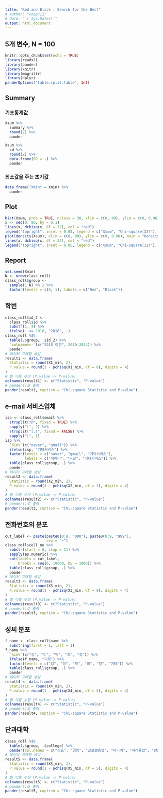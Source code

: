 ```yaml
---
title: "Red and Black : Search for the Best"
# author: "coop711"
# date: "`r Sys.Date()`"
output: html_document
---
```


## 5개 변수, N = 100

```r
knitr::opts_chunk$set(echo = TRUE)
library(readxl)
library(pander)
library(knitr)
library(magrittr)
library(dplyr)
panderOptions('table.split.table', Inf)
```


<!--
## Data

```r
class_roll <- readRDS("class_roll_250225.RDS")
str(class_roll)
```

## Helper Functions

```r
# Helper function to calculate chi-square for a given variable
calculate_chi_square <- function(data, group_var) {
  # Table of group vs variable, then run chi-square test
  table(data$group, group_var) %>%
    chisq.test(simulate.p.value = FALSE) %>%
    `[[`(1) %>%
    unname  # Return the chi-square statistic
}

# Function to handle Student ID category
calc_id_chi_square <- function(data) {
  data$id_2 <- data$id %>% substr(1, 4) %>% ifelse(as.numeric(.) <= 2018, "2018", .)
  calculate_chi_square(data, data$id_2)
}

# Function to handle Email service provider category
calc_email_chi_square <- function(data) {
  isp <- data$email %>%
    strsplit("@", fixed = TRUE) %>%
    sapply("[", 2) %>%
    strsplit("[.]", fixed = FALSE) %>%
    sapply("[", 1)
  
  # Group into naver, gmail, 기타서비스
  email_group <- isp %>% 
    `%in%`(c("naver", "gmail")) %>% 
    ifelse(isp, "기타서비스") %>% 
    factor(levels = c("naver", "gmail", "기타서비스"))
  
  calculate_chi_square(data, email_group)
}

# Function to handle phone number category
calc_phone_chi_square <- function(data) {
  cut_label <- paste(paste0(0:9, "000"), paste0(0:9, "999"), sep = "~")
  
  phone_group <- data$cell_no %>%
    substr(start = 8, stop = 11) %>%
    sapply(as.numeric) %>%
    cut(labels = cut_label, breaks = seq(0, 10000, by = 1000))
  
  calculate_chi_square(data, phone_group)
}

# Function to handle last name category
calc_lastname_chi_square <- function(data) {
  f_name <- data$name %>% substring(first = 1, last = 1)
  
  last_name_group <- f_name %>%
    `%in%`(c("김", "이", "박", "최", "정")) %>%
    ifelse(f_name, "기타") %>%
    factor(levels = c("김", "이", "박", "최", "정", "기타"))
  
  calculate_chi_square(data, last_name_group)
}

# Function to handle College category
calc_college_chi_square <- function(data) {
  calculate_chi_square(data, data$college)
}

red_and_black <- function(k) {
  set.seed(k)
  N <- nrow(class_roll) 
  class_roll$group <- 
    sample(1:N) %% 2 %>% 
    factor(levels = c(0, 1), labels = c("Red", "Black"))
  
  # Calculate Chi-square for each category
  X1 <- calc_id_chi_square(class_roll)
  X2 <- calc_email_chi_square(class_roll)
  X3 <- calc_phone_chi_square(class_roll)
  X4 <- calc_lastname_chi_square(class_roll)
  X5 <- calc_college_chi_square(class_roll)
  
  # Sum of all Chi-square statistics
  Xsum <- X1 + X2 + X3 + X4 + X5
  
  # Return the sum and individual components (for detailed analysis)
  list(Xsum = Xsum, X1 = X1, X2 = X2, X3 = X3, X4 = X4, X5 = X5)
}
```

## Search for Best Configuration

```r
#> Windows version
library(parallel)
M1 <- 1
M2 <- 100

# 클러스터 생성 (예: 4개의 코어 사용)
cl <- makeCluster(detectCores() - 1)

# 각 노드에서 필요한 패키지 로드
clusterEvalQ(cl, {
  library(dplyr)
  library(magrittr)
})

# 각 노드에 필요한 객체와 함수들을 모두 전달
clusterExport(cl, c("class_roll", "calculate_chi_square", 
                    "calc_id_chi_square", "calc_email_chi_square", 
                    "calc_phone_chi_square", "calc_lastname_chi_square", 
                    "calc_college_chi_square", "red_and_black"))

# parLapply() 사용
results <- parLapply(cl, M1:M2, red_and_black)

# 작업 종료 후 클러스터 종료
stopCluster(cl)

# Extract Xsum from the results
Xsum <- sapply(results, function(res) res$Xsum)

# Xsum_list <- sapply(M1:M2, red_and_black)
# Xsum <- Xsum_list$Xsum
names(Xsum) <- M1:M2
Xmin <- names(Xsum[which(Xsum == min(Xsum))])
Xmin
```

```r
#> Mac or Linux Version
library(parallel)
M1 <- 1
M2 <- 100

# Number of cores on your machine
num_cores <- detectCores() - 1

# Parallelized version of running red_and_black over multiple iterations
results <- mclapply(M1:M2, red_and_black, mc.cores = num_cores)

# Extract Xsum from the results
Xsum <- sapply(results, function(res) res$Xsum)

# Xsum_list <- sapply(M1:M2, red_and_black)
# Xsum <- Xsum_list$Xsum
names(Xsum) <- M1:M2
Xmin <- names(Xsum[which(Xsum == min(Xsum))])
data.frame("Xmin" = Xmin) %>%
  pander
```
-->

## Summary

### 기초통계값

```r
Xsum %>%
  summary %>%
  round(2) %>%
  pander
```

```r
Xsum %>%
  sd %>%
  round(2) %>% 
  data.frame(SD = .) %>%
  pander
```

### 최소값을 주는 초기값

```r
data.frame("Xmin" = Xmin) %>%
  pander
```

<!--
### 0.1보다 작은 카이제곱 값

```r
pchisq(0.1, df = 6) %>%
  as.data.frame() %>%
  setNames("Pr(X <= 0.1)") %>%
  mutate(`Pr(X <= 0.1)` = formatC(`Pr(X <= 0.1)`, format = "e", digits = 2)) %>%
  pander()

Xsum %>%
  `<=`(0.1) %>%
  which %>%
  `[`(Xsum, .) %>%
  round(2) %>%
  pander

best_config <- red_and_black(Xmin)
X1_min <- best_config$X1
X2_min <- best_config$X2
X3_min <- best_config$X3
X4_min <- best_config$X4
X5_min <- best_config$X5
```
-->

## Plot

```r
hist(Xsum, prob = TRUE, nclass = 30, xlim = c(0, 80), ylim = c(0, 0.06))
x <- seq(0, 80, by = 0.1)
lines(x, dchisq(x, df = 32), col = "red")
legend("topright", inset = 0.05, legend = c("Xsum", "Chi-square(32)"), col = c("black", "red"), lty = 1)
plot(density(Xsum), xlim = c(0, 80), ylim = c(0, 0.06), main = "Density Estimation of Xsum")
lines(x, dchisq(x, df = 32), col = "red")
legend("topright", inset = 0.05, legend = c("Xsum", "Chi-square(32)"), col = c("black", "red"), lty = 1)
```

<!--
## ggplot

```r
library(ggplot2)

# Xsum 히스토그램 및 카이제곱 분포 곡선 추가
ggplot(data.frame(Xsum = Xsum), aes(x = Xsum)) +
  # 히스토그램 (범례에 검은색 테두리로 표시)
  geom_histogram(aes(y = after_stat(density), color = "Xsum"), bins = 30, fill = NA, linewidth = 0.5, na.rm = TRUE) +  
  
  # Chi-square(32) 분포 (붉은 선으로 설정)
  stat_function(fun = dchisq, args = list(df = 32), aes(color = "Chi-square(32)"), linewidth = 0.5) +
  
  # 축 범위 설정
  xlim(0, 70) + ylim(0, 0.06) +
  
  # 제목과 축 라벨 설정
  labs(title = "Histogram of Xsum", x = "Xsum", y = "Density") +
  
  # 수동 색상 설정 (Xsum은 검은색, Chi-square(32)은 빨간색)
  scale_color_manual(values = c("Chi-square(32)" = "red", "Xsum" = "black"), 
                     name = NULL,
                     labels = c("Chi-square(32) Density", "Histogram of Xsum")) +
  
  # 범례를 선 스타일로 표시
  guides(color = guide_legend(override.aes = list(linetype = c("solid", "solid"), 
                                                   fill = c(NA, NA),  # 히스토그램도 선으로 나타내기 위해
                                                   size = 1))) +
  
  # 미니멀 테마와 플롯 타이틀 가운데 정렬
  theme_minimal() +
  theme(plot.title = element_text(hjust = 0.5, face = "bold"),
        panel.border = element_rect(color = "black", fill = NA),
        legend.position = "inside",
        legend.position.inside = c(0.8, 0.8),                            # 범례를 플롯 내부에 배치
        legend.box = "rect",                                      # 범례를 박스로 설정
        legend.background = element_rect(color = "black")) 


# Density Estimation
ggplot(data.frame(Xsum = Xsum), aes(x = Xsum)) +
  # Xsum의 밀도 추정 곡선 (검은색)
  geom_density(aes(color = "Xsum"), linetype = "solid", linewidth = 0.5, na.rm = TRUE) +
  
  # Chi-square(32)의 카이제곱 분포 곡선 (붉은색)
  stat_function(fun = dchisq, args = list(df = 32), aes(color = "Chi-square(32)"), linetype = "solid", linewidth = 0.5) +
  
  # 축 범위 설정
  xlim(0, 70) + ylim(0, 0.06) +
  
  # 제목과 축 라벨 설정
  labs(title = "Density Estimation of Xsum", x = "Xsum", y = "Density") +
  
  # 색상 수동 설정
  scale_color_manual(values = c("Chi-square(32)" = "red", "Xsum" = "black"), 
                     name = NULL, 
                     labels = c("Chi-square(32) Density", "Smoothed Xsum")) +
  
  # 범례를 선 스타일로 변경
   guides(color = guide_legend(override.aes = list(linetype = "solid", 
                                                   fill = NA,  # 선 색상 유지
                                                   linewidth = 0.5))) +  # 선 높이
  
  # 미니멀 테마 및 범례 스타일 설정
  theme_minimal() +
  theme(plot.title = element_text(hjust = 0.5, face = "bold"),
        panel.border = element_rect(color = "black", fill = NA),     # 플롯 테두리 박스 설정
        legend.position = "inside",
        legend.position.inside = c(0.8, 0.8), 
        legend.box = "rect",                                        # 범례를 박스로 설정
        legend.background = element_rect(color = "black", fill = NA),
        legend.key = element_blank())  # 범례 키 박스 제거 
```
-->

## Report

```r
set.seed(Xmin)
N <- nrow(class_roll) 
class_roll$group <- 
  sample(1:N) %% 2 %>%
  factor(levels = c(0, 1), labels = c("Red", "Black"))
```

## 학번

```r
class_roll$id_2 <-
  class_roll$id %>%
  substr(1, 4) %>%
  ifelse(. <= 2018, "2018", .)
class_roll %$%
  table(.$group, .$id_2) %>%
  `colnames<-`(c("2018 이전", 2019:2024)) %>%
  pander
# 데이터 프레임 생성
result1 <- data.frame(
  Statistic = round(X1_min, 2),
  P.value = round(1 - pchisq(X1_min, df = 6), digits = 4)
)
# 열 이름 수정 (P.value -> P-value)
colnames(result1) <- c("Statistic", "P-value")
# pander()로 출력
pander(result1, caption = "Chi-square Statistic and P-value")
```

## e-mail 서비스업체

```r
isp <- class_roll$email %>%
  strsplit("@", fixed = TRUE) %>%
  sapply("[", 2) %>%
  strsplit("[.]", fixed = FALSE) %>%
  sapply("[", 1)
isp %>%
  `%in%`(c("naver", "gmail")) %>%
  ifelse(isp, "기타서비스") %>%
  factor(levels = c("naver", "gmail", "기타서비스"),
         labels = c("네이버", "구글", "기타서비스")) %>%
  table(class_roll$group, .) %>%
  pander
# 데이터 프레임 생성
result2 <- data.frame(
  Statistic = round(X2_min, 2),
  P.value = round(1 - pchisq(X2_min, df = 2), digits = 4)
)
# 열 이름 수정 (P.value -> P-value)
colnames(result2) <- c("Statistic", "P-value")
# pander()로 출력
pander(result2, caption = "Chi-square Statistic and P-value")
```

## 전화번호의 분포

```r
cut_label <- paste(paste0(0:9, "000"), paste0(0:9, "999"), 
                   sep = "~")
class_roll$cell_no %>%
  substr(start = 8, stop = 11) %>%
  sapply(as.numeric) %>%
  cut(labels = cut_label, 
      breaks = seq(0, 10000, by = 1000)) %>%
  table(class_roll$group, .) %>%
  pander
# 데이터 프레임 생성
result3 <- data.frame(
  Statistic = round(X3_min, 2),
  P.value = round(1 - pchisq(X3_min, df = 9), digits = 4)
)
# 열 이름 수정 (P.value -> P-value)
colnames(result3) <- c("Statistic", "P-value")
# pander()로 출력
pander(result3, caption = "Chi-square Statistic and P-value")
```

## 성씨 분포

```r
f_name <- class_roll$name %>%
  substring(first = 1, last = 1) 
f_name %>%
  `%in%`(c("김", "이", "박", "최", "정")) %>%
  ifelse(f_name, "기타") %>%
  factor(levels = c("김", "이", "박", "최", "정", "기타")) %>%
  table(class_roll$group, .) %>%
  pander
# 데이터 프레임 생성
result4 <- data.frame(
  Statistic = round(X4_min, 2),
  P.value = round(1 - pchisq(X4_min, df = 5), digits = 4)
)
# 열 이름 수정 (P.value -> P-value)
colnames(result4) <- c("Statistic", "P-value")
# pander()로 출력
pander(result4, caption = "Chi-square Statistic and P-value")
```

## 단과대학

```r
class_roll %$%
  table(.$group, .$college) %>%
  pander(col.names = c("간호", "경영", "글로벌융합", "미디어", "미래융합", "반도체/디스플레이", "사회과학", "인문", "자연과학A", "자연과학B", "정보과학"))
# 데이터 프레임 생성
result5 <- data.frame(
  Statistic = round(X5_min, 2),
  P.value = round(1 - pchisq(X5_min, df = 5), digits = 4)
)
# 열 이름 수정 (P.value -> P-value)
colnames(result5) <- c("Statistic", "P-value")
# pander()로 출력
pander(result5, caption = "Chi-square Statistic and P-value")
```
